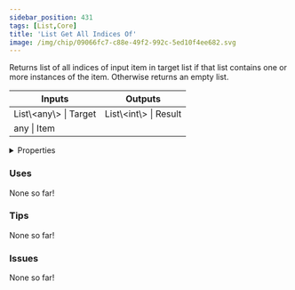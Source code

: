 ```yaml
---
sidebar_position: 431
tags: [List,Core]
title: 'List Get All Indices Of'
image: /img/chip/09066fc7-c88e-49f2-992c-5ed10f4ee682.svg
---
```


Returns list of all indices of input item in target list if that list contains one or more instances of the item. Otherwise returns an empty list.



<IChip uuid="09066fc7-c88e-49f2-992c-5ed10f4ee682"/>

<table><thead><tr><th>Inputs</th><th>Outputs</th></tr></thead><tbody><tr><td>List\&lt;any\&gt; | Target</td><td>List\&lt;int\&gt; | Result</td></tr><tr><td>any | Item</td><td /></tr></tbody></table>

<details>
  <summary>Properties</summary>
  <div>
    <div>
    <table>
      <tbody>
        <tr>
          <td>Is beta required?</td>
          <td>No</td>
        </tr>
        <tr>
          <td>Is chip a trolling risk?</td>
          <td>No</td>
        </tr>
        <tr>
          <td>Is chip a role assignment risk?</td>
          <td>No</td>
        </tr>
        <tr>
          <td>Chip UUID</td>
          <td>09066fc7-c88e-49f2-992c-5ed10f4ee682</td>
        </tr>
        <tr>
          <td>Room availability</td>
          <td>Available everywhere</td>
        </tr>
      </tbody>
    </table>
    </div>
  </div>
</details>

### Uses

None so far!

### Tips

None so far!

### Issues

None so far!